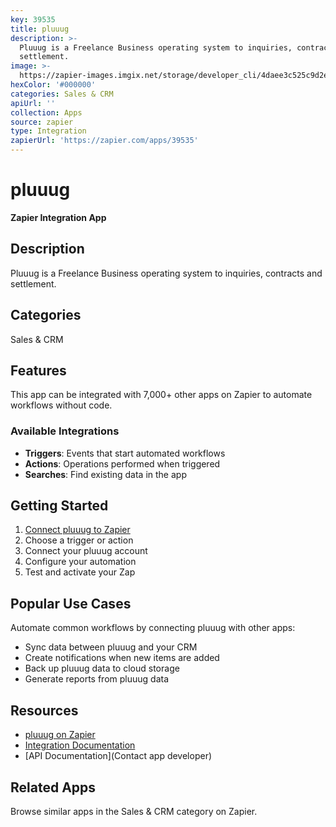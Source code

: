 ```yaml
---
key: 39535
title: pluuug
description: >-
  Pluuug is a Freelance Business operating system to inquiries, contracts and
  settlement.
image: >-
  https://zapier-images.imgix.net/storage/developer_cli/4daee3c525c9d2ede7fbe950832a07ae.png?auto=format%2Ccompress&ixlib=python-3.0.0&q=50
hexColor: '#000000'
categories: Sales & CRM
apiUrl: ''
collection: Apps
source: zapier
type: Integration
zapierUrl: 'https://zapier.com/apps/39535'
---
```

# pluuug

**Zapier Integration App**

## Description

Pluuug is a Freelance Business operating system to inquiries, contracts and settlement.

## Categories

Sales & CRM

## Features

This app can be integrated with 7,000+ other apps on Zapier to automate workflows without code.

### Available Integrations

- **Triggers**: Events that start automated workflows
- **Actions**: Operations performed when triggered
- **Searches**: Find existing data in the app

## Getting Started

1. [Connect pluuug to Zapier](https://zapier.com/apps/39535)
2. Choose a trigger or action
3. Connect your pluuug account
4. Configure your automation
5. Test and activate your Zap

## Popular Use Cases

Automate common workflows by connecting pluuug with other apps:

- Sync data between pluuug and your CRM
- Create notifications when new items are added
- Back up pluuug data to cloud storage
- Generate reports from pluuug data

## Resources

- [pluuug on Zapier](https://zapier.com/apps/39535)
- [Integration Documentation](https://zapier.com/apps/39535/integrations)
- [API Documentation](Contact app developer)

## Related Apps

Browse similar apps in the Sales & CRM category on Zapier.
